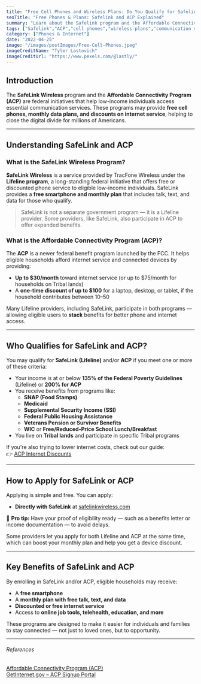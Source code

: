 ```yaml
---
title: "Free Cell Phones and Wireless Plans: Do You Qualify for Safelink or ACP"
seoTitle: "Free Phones & Plans: Safelink and ACP Explained"
summary: "Learn about the Safelink program and the Affordable Connectivity Program (ACP) to check if you qualify for free cell phones and wireless plans. Find out how these programs can help low-income individuals access essential communication services at an affordable cost."
tags: ["Safelink","ACP","cell phones","wireless plans","communication services"]
category: ["Phones & Internet"]
date: "2022-04-25"
image: "/images/postImages/Free-Cell-Phones.jpeg"
imageCreditName: "Tyler Lastovich"
imageCreditUrl: "https://www.pexels.com/@lastly/"
---
```


## Introduction

The **SafeLink Wireless** program and the **Affordable Connectivity Program (ACP)** are federal initiatives that help low-income individuals access essential communication services. These programs may provide **free cell phones, monthly data plans, and discounts on internet service**, helping to close the digital divide for millions of Americans.

<AffiliateCtaBanner affiliate="safelink" />

***

## Understanding SafeLink and ACP

### What is the SafeLink Wireless Program?

**SafeLink Wireless** is a service provided by TracFone Wireless under the **Lifeline program**, a long-standing federal initiative that offers free or discounted phone service to eligible low-income individuals. SafeLink provides a **free smartphone and monthly plan** that includes talk, text, and data for those who qualify.

> SafeLink is not a separate government program — it is a Lifeline provider. Some providers, like SafeLink, also participate in ACP to offer expanded benefits.

### What is the Affordable Connectivity Program (ACP)?

The **ACP** is a newer federal benefit program launched by the FCC. It helps eligible households afford internet service and connected devices by providing:

- **Up to $30/month** toward internet service (or up to $75/month for households on Tribal lands)
- A **one-time discount of up to $100** for a laptop, desktop, or tablet, if the household contributes between $10–$50

Many Lifeline providers, including SafeLink, participate in both programs — allowing eligible users to **stack** benefits for better phone and internet access.

***

## Who Qualifies for SafeLink and ACP?

You may qualify for **SafeLink (Lifeline)** and/or **ACP** if you meet one or more of these criteria:

- Your income is at or below **135% of the Federal Poverty Guidelines** (Lifeline) or **200% for ACP**
- You receive benefits from programs like:
  - **SNAP (Food Stamps)**
  - **Medicaid**
  - **Supplemental Security Income (SSI)**
  - **Federal Public Housing Assistance**
  - **Veterans Pension or Survivor Benefits**
  - **WIC** or **Free/Reduced-Price School Lunch/Breakfast**
- You live on **Tribal lands** and participate in specific Tribal programs

If you're also trying to lower internet costs, check out our guide:  
👉 [ACP Internet Discounts](./how-to-get-free-or-discounted-internet-through-federal-programs)

***

## How to Apply for SafeLink or ACP

Applying is simple and free. You can apply:

- **Directly with SafeLink** at [safelinkwireless.com](https://www.safelinkwireless.com/en/#!/newHome?promocode=LCP0001915)

🧾 **Pro tip:** Have your proof of eligibility ready — such as a benefits letter or income documentation — to avoid delays.

Some providers let you apply for both Lifeline and ACP at the same time, which can boost your monthly plan and help you get a device discount.

***

## Key Benefits of SafeLink and ACP

By enrolling in SafeLink and/or ACP, eligible households may receive:

- A **free smartphone**
- A **monthly plan with free talk, text, and data**
- **Discounted or free internet service**
- Access to **online job tools, telehealth, education, and more**

These programs are designed to make it easier for individuals and families to stay connected — not just to loved ones, but to opportunity.

***

###### References

<div className="references">
<a href="https://www.fcc.gov/acp" target="_blank" rel="noopener noreferrer">Affordable Connectivity Program (ACP)</a><br />
<a href="https://www.getinternet.gov" target="_blank" rel="noopener noreferrer">GetInternet.gov – ACP Signup Portal</a>
</div>

<AffiliateDisclosure />